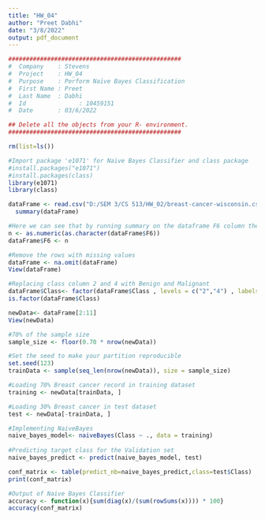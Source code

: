 ```yaml
---
title: "HW_04"
author: "Preet Dabhi"
date: "3/8/2022"
output: pdf_document
---
```


```R
#################################################
#  Company    : Stevens 
#  Project    : HW_04 
#  Purpose    : Perform Naïve Bayes Classification
#  First Name : Preet
#  Last Name  : Dabhi
#  Id			    : 10459151
#  Date       : 03/6/2022

## Delete all the objects from your R- environment.
#################################################

rm(list=ls())

#Import package 'e1071' for Naive Bayes Classifier and class package
#install.packages("e1071")
#install.packages(class)
library(e1071)
library(class)

dataFrame <- read.csv("D:/SEM 3/CS 513/HW_02/breast-cancer-wisconsin.csv",header=TRUE, sep=",")
  summary(dataFrame)

#Here we can see that by running summary on the dataframe F6 column there are some missing values in it, which we omit
n <- as.numeric(as.character(dataFrame$F6))
dataFrame$F6 <- n

#Remove the rows with missing values 
dataFrame <- na.omit(dataFrame)
View(dataFrame)

#Replacing class column 2 and 4 with Benign and Malignant
dataFrame$Class<- factor(dataFrame$Class , levels = c("2","4") , labels = c("Benign","Malignant"))
is.factor(dataFrame$Class)

newData<- dataFrame[2:11]
View(newData)

#70% of the sample size
sample_size <- floor(0.70 * nrow(newData))

#Set the seed to make your partition reproducible
set.seed(123)
trainData <- sample(seq_len(nrow(newData)), size = sample_size)

#Loading 70% Breast cancer record in training dataset
training <- newData[trainData, ]

#Loading 30% Breast cancer in test dataset
test <- newData[-trainData, ]

#Implementing NaiveBayes
naive_bayes_model<- naiveBayes(Class ~ ., data = training)
  
#Predicting target class for the Validation set
naive_bayes_predict <- predict(naive_bayes_model, test)

conf_matrix <- table(predict_nb=naive_bayes_predict,class=test$Class)
print(conf_matrix)

#Output of Naive Bayes Classifier
accuracy <- function(x){sum(diag(x)/(sum(rowSums(x)))) * 100}
accuracy(conf_matrix)
```